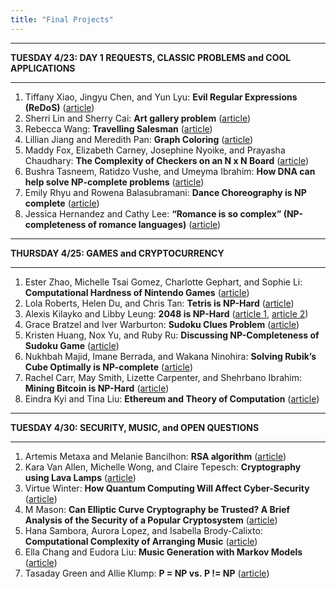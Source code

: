 ```yaml
---
title: "Final Projects"
---
```


<hr>
**TUESDAY 4/23: DAY 1 REQUESTS, CLASSIC PROBLEMS and COOL APPLICATIONS**
<hr>

1.	Tiffany Xiao, Jingyu Chen, and Yun Lyu: <strong>Evil Regular Expressions (ReDoS)</strong> ([article](https://msdn.microsoft.com/en-au/magazine/ff646973.aspx)) 
2.	Sherri Lin and Sherry Cai: <strong>Art gallery problem</strong>	([article](https://en.wikipedia.org/wiki/Art_gallery_problem))
3.	Rebecca Wang: <strong>Travelling Salesman</strong> ([article](https://en.wikipedia.org/wiki/Travelling_salesman_problem))
4. Lillian Jiang and Meredith Pan: <strong>Graph Coloring</strong> ([article](https://brilliant.org/wiki/graph-coloring-and-chromatic-numbers/))
5. Maddy Fox, Elizabeth Carney, Josephine Nyoike, and Prayasha Chaudhary:	<strong>The Complexity of Checkers on an N x N Board</strong> ([article](https://ieeexplore.ieee.org/stamp/stamp.jsp?tp=&arnumber=4567962))
6.	Bushra Tasneem, Ratidzo Vushe, and Umeyma Ibrahim: <strong>How DNA can help solve NP-complete problems</strong> ([article](http://citeseerx.ist.psu.edu/viewdoc/download?doi=10.1.1.54.8878&rep=rep1&type=pdf))
7. Emily Rhyu and Rowena Balasubramani: 	<strong>Dance Choreography is NP complete</strong>	([article](http://dl6.globalstf.org/index.php/joc/article/download/1092/1025))
8.	Jessica Hernandez and Cathy Lee: <strong>"Romance is so complex" (NP-completeness of romance languages)</strong>	([article](https://nlp.stanford.edu/manning/articles/romance.pdf))

<hr>
**THURSDAY 4/25: GAMES and CRYPTOCURRENCY**
<hr>

1. Ester Zhao, Michelle Tsai Gomez, Charlotte Gephart, and Sophie Li: <strong>Computational Hardness of Nintendo Games</strong> ([article](https://arxiv.org/pdf/1203.1895.pdf))
2. Lola Roberts, Helen Du, and Chris Tan: <strong>Tetris is NP-Hard</strong>	([article](http://erikdemaine.org/articles/Tetris))
3. Alexis Kilayko and Libby Leung: <strong>2048 is NP-Hard</strong>	 ([article 1](http://drops.dagstuhl.de/opus/volltexte/2016/5885/pdf/26.pdf), [article 2](https://www.sciencedirect.com/science/article/pii/S0304397518301798"))
4. Grace Bratzel and Iver Warburton: <strong>Sudoku Clues Problem</strong> ([article](https://www.degruyter.com/downloadpdf/j/comp.2012.2.issue-2/s13537-012-0011-y/s13537-012-0011-y.pdf))
5. Kristen Huang, Nox Yu, and Ruby Ru: <strong>Discussing NP-Completeness of Sudoku Game</strong> ([article](http://www.cs.ox.ac.uk/people/paul.goldberg/FCS/sudoku.html))
6. Nukhbah Majid, Imane Berrada, and Wakana Ninohira: <strong>Solving Rubik's Cube Optimally is NP-complete</strong> ([article](http://drops.dagstuhl.de/opus/volltexte/2018/8533/pdf/LIPIcs-STACS-2018-24.pdf))
7. Rachel Carr, May Smith, Lizette Carpenter, and Shehrbano Ibrahim: <strong>Mining Bitcoin is NP-Hard</strong> ([article](https://freedom-to-tinker.com/2014/10/27/bitcoin-mining-is-np-hard/))
8. Eindra Kyi and Tina Liu: <strong>Ethereum and Theory of Computation</strong> ([article](https://ethereum.github.io/yellowpaper/paper.pdf))

<hr>
**TUESDAY 4/30: SECURITY, MUSIC, and OPEN QUESTIONS**
<hr>

1. Artemis Metaxa and Melanie Bancilhon: <strong>RSA algorithm</strong> ([article](https://people.csail.mit.edu/rivest/Rsapaper.pdf))
2. Kara Van Allen, Michelle Wong, and Claire Tepesch: <strong>Cryptography using Lava Lamps</strong> ([article](https://blog.cloudflare.com/lavarand-in-production-the-nitty-gritty-technical-details/))
3. Virtue Winter: <strong>How Quantum Computing Will Affect Cyber-Security</strong> ([article](https://www.economist.com/science-and-technology/2018/10/20/quantum-computers-will-break-the-encryption-that-protects-the-internet))
4. M Mason: <strong>Can Elliptic Curve Cryptography be Trusted? A Brief Analysis of the Security of a Popular Cryptosystem</strong> ([article](https://www.isaca.org/Journal/archives/2016/volume-3/Pages/can-elliptic-curve-cryptography-be-trusted.aspx))
5. Hana Sambora, Aurora Lopez, and Isabella Brody-Calixto: <strong>Computational Complexity of Arranging Music</strong> ([article](https://arxiv.org/pdf/1607.04220.pdf))
6. Ella Chang and Eudora Liu: <strong>Music Generation with Markov Models</strong> ([article](https://ieeexplore.ieee.org/stamp/stamp.jsp?tp=&arnumber=5492670))
7. Tasaday Green and Allie Klump: <strong>P = NP vs. P != NP</strong> ([article](https://www.scottaaronson.com/papers/pvsnp.pdf))

